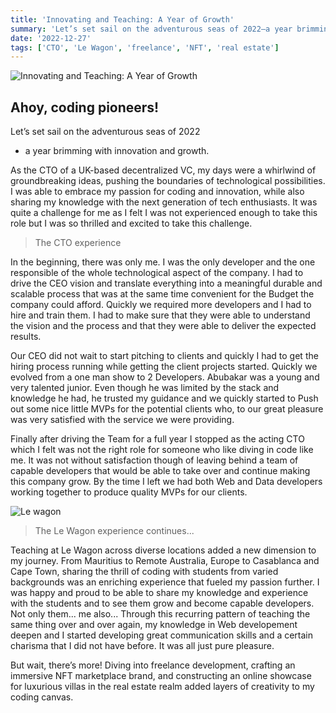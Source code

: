 ```yaml
---
title: 'Innovating and Teaching: A Year of Growth'
summary: 'Let’s set sail on the adventurous seas of 2022—a year brimming with innovation and growth. As the CTO of a UK-based decentralized VC, my days were a whirlwind of groundbreaking ideas, pushing the boundaries of technological possibilities.'
date: '2022-12-27'
tags: ['CTO', 'Le Wagon', 'freelance', 'NFT', 'real estate']
---
```

![Innovating and Teaching: A Year of Growth](https://images.unsplash.com/photo-1563986768711-b3bde3dc821e?q=80&w=2068&auto=format&fit=crop&ixlib=rb-4.0.3&ixid=M3wxMjA3fDB8MHxwaG90by1wYWdlfHx8fGVufDB8fHx8fA%3D%3D)
## Ahoy, coding pioneers!

Let’s set sail on the adventurous seas of 2022
* a year brimming with innovation and growth.

As the CTO of a UK-based decentralized VC, my days were a whirlwind of groundbreaking ideas, pushing the boundaries of technological possibilities.
I was able to embrace my passion for coding and innovation, while also sharing my knowledge with the next generation of tech enthusiasts. It was quite a challenge for me as I felt I was not experienced enough to take this role but I was so thrilled and excited to take this challenge.

> The CTO experience

In the beginning, there was only me. I was the only developer and the one responsible of the whole technological aspect of the company. I had to drive the CEO vision and translate everything into a meaningful durable and scalable process that was at the same time convenient for the Budget the company could afford.
Quickly we required more developers and I had to hire and train them. I had to make sure that they were able to understand the vision and the process and that they were able to deliver the expected results.

Our CEO did not wait to start pitching to clients and quickly I had to get the hiring process running while getting the client projects started.
Quickly we evolved from a one man show to 2 Developers. Abubakar was a young and very talented junior. Even though he was limited by the stack and knowledge he had, he trusted my guidance and we quickly started to Push out some nice little MVPs for the potential clients who, to our great pleasure was very satisfied with the service we were providing.

Finally after driving the Team for a full year I stopped as the acting CTO which I felt was not the right role for someone who like diving in code like me. It was not without satisfaction though of leaving behind a team of capable developers that would be able to take over and continue making this company grow. By the time I left we had both Web and Data developers working together to produce quality MVPs for our clients.


![Le wagon](/static/images/leWagon.jpeg)

> The Le Wagon experience continues...

Teaching at Le Wagon across diverse locations added a new dimension to my journey. From Mauritius to Remote Australia, Europe to Casablanca and Cape Town, sharing the thrill of coding with students from varied backgrounds was an enriching experience that fueled my passion further.
I was happy and proud to be able to share my knowledge and experience with the students and to see them grow and become capable developers. Not only them... me also...
Through this recurring pattern of teaching the same thing over and over again, my knowledge in Web developement deepen and I started developing great communication skills and a certain charisma that I did not have before. It was all just pure pleasure.

But wait, there’s more! Diving into freelance development, crafting an immersive NFT marketplace brand, and constructing an online showcase for luxurious villas in the real estate realm added layers of creativity to my coding canvas.